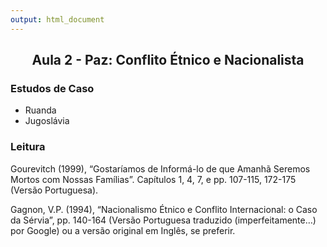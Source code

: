```yaml
---
output: html_document
---
```


<h2 style="text-align: center;" markdown="1"> Aula 2 - Paz: Conflito Étnico e Nacionalista </h2>  

### Estudos de Caso

- Ruanda
- Jugoslávia

### Leitura

Gourevitch (1999), “Gostaríamos de Informá-lo de que Amanhã Seremos Mortos com Nossas Famílias”. Capítulos 1, 4, 7, e pp. 107-115, 172-175 (Versão Portuguesa).

Gagnon, V.P. (1994), “Nacionalismo Étnico e Conflito Internacional: o Caso da Sérvia”, pp. 140-164 (Versão Portuguesa traduzido (imperfeitamente...) por Google) ou a versão original em Inglês, se preferir.
